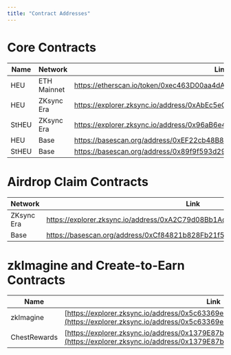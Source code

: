 ```yaml
---
title: "Contract Addresses"
---
```


# Core Contracts

| Name   | Network     | Link |
|--------|-------------|------|
| HEU    | ETH Mainnet | https://etherscan.io/token/0xec463D00aa4dA76fb112cD2e4AC1C6BeF02da6ea |
| HEU    | ZKsync Era  |https://explorer.zksync.io/address/0xAbEc5eCBe08b6c02F5c9A2fF82696e1E7dB6f9bf|
| StHEU  | ZKsync Era  |https://explorer.zksync.io/address/0x96aB6e45ed742829b32f661EEA1FC90E04Af54D5|
| HEU    | Base        |https://basescan.org/address/0xEF22cb48B8483dF6152e1423b19dF5553BbD818b|
| StHEU  | Base        |https://basescan.org/address/0x89f9f593d2957bec9dc1ac58068a115961109ae9|

# Airdrop Claim Contracts

| Network     | Link |
|-------------|------|
| ZKsync Era  |https://explorer.zksync.io/address/0xA2C79d08Bb1Ac896eEAb1eB3Cae1c19bdB25d2ff|
| Base        |https://basescan.org/address/0xCf84821b828Fb21f531A02DD5f30fb029757E30C|

# zkImagine and Create-to-Earn Contracts

| Name        | Link                                                                                                                                |
|-------------|-------------------------------------------------------------------------------------------------------------------------------------|
| zkImagine   | [https://explorer.zksync.io/address/0x5c63369e3f04018a0c32559661e025f051fb071e](https://explorer.zksync.io/address/0x5c63369e3f04018a0c32559661e025f051fb071e) |
| ChestRewards | [https://explorer.zksync.io/address/0x1379E87b0fFdD43839C298E5Af047D2ccbbFea6F](https://explorer.zksync.io/address/0x1379E87b0fFdD43839C298E5Af047D2ccbbFea6F) |
